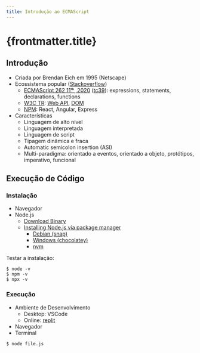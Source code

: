 ```yaml
---
title: Introdução ao ECMAScript
---
```


# {frontmatter.title}

## Introdução

- Criada por Brendan Eich em 1995 (Netscape)
- Ecossistema popular ([Stackoverflow](https://insights.stackoverflow.com/survey/2020#technology-programming-scripting-and-markup-languages))
  - [ECMAScript 262 11ᵗʰ, 2020](https://www.ecma-international.org/ecma-262/) ([tc39](https://github.com/tc39/ecma262)): expressions, statements, declarations, functions
  - [W3C TR](https://www.w3.org/TR/): [Web API](https://developer.mozilla.org/en-US/docs/Web/API), [DOM](https://developer.mozilla.org/en-US/docs/Web/API/Document_Object_Model)
  - [NPM](https://www.npmjs.com/): React, Angular, Express
- Características
  - Linguagem de alto nível
  - Linguagem interpretada
  - Linguagem de script
  - Tipagem dinâmica e fraca
  - Automatic semicolon insertion (ASI)
  - Multi-paradigma: orientado a eventos, orientado a objeto, protótipos, imperativo, funcional

## Execução de Código

### Instalação

- Navegador
- Node.js
  - [Download Binary](https://nodejs.org/en/download/)
  - [Installing Node.js via package manager](https://nodejs.org/en/download/package-manager/)
    - [Debian (snap)](https://nodejs.org/en/download/package-manager/#debian-and-ubuntu-based-linux-distributions-enterprise-linux-fedora-and-snap-packages)
    - [Windows (chocolatey)](https://nodejs.org/en/download/package-manager/#windows)
    - [nvm](https://nodejs.org/en/download/package-manager/#nvm)

Testar a instalação:

```text
$ node -v
$ npm -v
$ npx -v
```

### Execução

- Ambiente de Desenvolvimento
  - Desktop: VSCode
  - Online: [replit](https://repl.it/)
- Navegador
- Terminal

```text
$ node file.js
```
